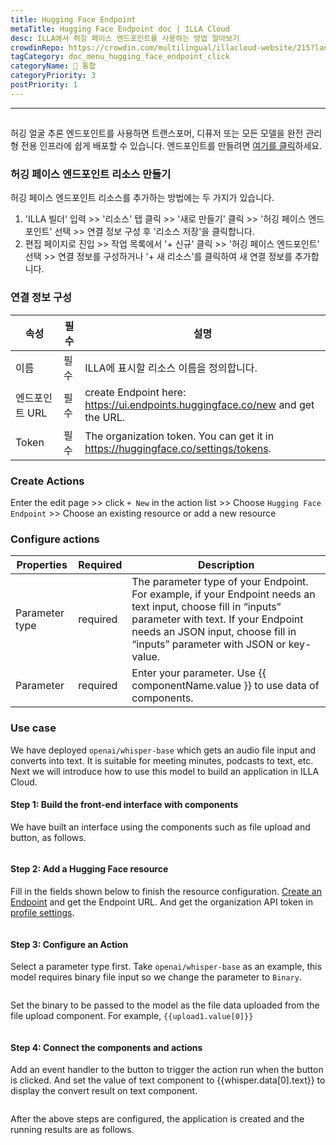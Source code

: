 ```yaml
---
title: Hugging Face Endpoint
metaTitle: Hugging Face Endpoint doc | ILLA Cloud
desc: ILLA에서 허깅 페이스 엔드포인트를 사용하는 방법 알아보기
crowdinRepo: https://crowdin.com/multilingual/illacloud-website/215?languages=en&filter=basic&value=0
tagCategory: doc_menu_hugging_face_endpoint_click
categoryName: 🔨 통합
categoryPriority: 3
postPriority: 1
---
```


* * *

## <h2 hidden>Hugging Face Endpoint</h2>

허깅 얼굴 추론 엔드포인트를 사용하면 트랜스포머, 디퓨저 또는 모든 모델을 완전 관리형 전용 인프라에 쉽게 배포할 수 있습니다. 엔드포인트를 만들려면 [여기를 클릭](https://ui.endpoints.huggingface.co/new)하세요. 

### 허깅 페이스 엔드포인트 리소스 만들기

허깅 페이스 엔드포인트 리소스를 추가하는 방법에는 두 가지가 있습니다. 

1.  'ILLA 빌더' 입력 >> '리소스' 탭 클릭 >> '새로 만들기' 클릭 >> '허깅 페이스 엔드포인트' 선택 >> 연결 정보 구성 후 '리소스 저장'을 클릭합니다.
2.  편집 페이지로 진입 >> 작업 목록에서 '+ 신규' 클릭 >> '허깅 페이스 엔드포인트' 선택 >> 연결 정보를 구성하거나 '+ 새 리소스'를 클릭하여 새 연결 정보를 추가합니다.

### 연결 정보 구성

| 속성        | 필수 | 설명                                                                                 |
| --------- | -- | ---------------------------------------------------------------------------------- |
| 이름        | 필수 | ILLA에 표시할 리소스 이름을 정의합니다.                                                           |
| 엔드포인트 URL | 필수 | create Endpoint here: https://ui.endpoints.huggingface.co/new and get the URL.     |
| Token     | 필수 | The organization token. You can get it in https://huggingface.co/settings/tokens.  |

### Create Actions

Enter the edit page >> click `+ New` in the action list >> Choose `Hugging Face Endpoint` >> Choose an existing resource or add a new resource

### Configure actions

| Properties     | Required | Description                                                                                                                                                                                                                          |
| -------------- | -------- | ------------------------------------------------------------------------------------------------------------------------------------------------------------------------------------------------------------------------------------ |
| Parameter type | required | The parameter type of your Endpoint. For example, if your Endpoint needs an text input, choose fill in “inputs” parameter with text. If your Endpoint needs an JSON input, choose fill in “inputs” parameter with JSON or key-value. |
| Parameter      | required | Enter your parameter. Use {{ componentName.value }} to use data of components.                                                                                                                                                       |

### Use case

We have deployed `openai/whisper-base` which gets an audio file input and converts into text. It is suitable for meeting minutes, podcasts to text, etc.  Next we will introduce how to use this model to build an application in ILLA Cloud.

#### Step 1: Build the front-end interface with components

We have built an interface using the components such as file upload and button, as follows.

<img src='https://cdn.illacloud.com/official-website/img/docs/connect/hf1.png' alt="" />

#### Step 2: Add a Hugging Face resource

Fill in the fields shown below to finish the resource configuration. [Create an Endpoint](https://ui.endpoints.huggingface.co/new) and get the Endpoint URL. And get the organization API token in [profile settings](https://huggingface.co/settings/tokens). 

<img src='https://cdn.illacloud.com/official-website/img/docs/connect/hf2.png' alt="" />

#### Step 3: Configure an Action

Select a parameter type first. Take `openai/whisper-base` as an example, this model requires binary file input so we change the parameter to `Binary`.

<img src='https://cdn.illacloud.com/official-website/img/docs/connect/hf3.png' alt="" />

Set the binary to be passed to the model as the file data uploaded from the file upload component. For example, `{{upload1.value[0]}}`

<img src='https://cdn.illacloud.com/official-website/img/docs/connect/hf4.png' alt="" />

#### Step 4: Connect the components and actions

Add an event handler to the button to trigger the action run when the button is clicked. And set the value of text component to {{whisper.data[0].text}} to display the convert result on text component. 

<img src='https://cdn.illacloud.com/official-website/img/docs/connect/hf5.png' alt="" />

After the above steps are configured, the application is created and the running results are as follows.

<img src='https://cdn.illacloud.com/official-website/img/docs/connect/hf6.gif' alt="" />
